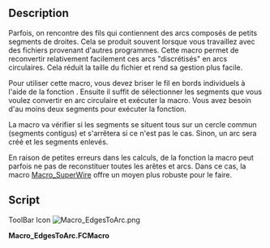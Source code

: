 <languages/>
<div class="mw-translate-fuzzy">
{{Macro/fr
|Name=EdgesToArc
|Icon=Macro_EdgesToArc.png
|Description=Transforme les arêtes sélectionnées si possible en un Arc circulaire. Utile pour restaurer des arcs discrétisés.
|Author=Jreinhardt
|Version=1.0
|Date=2014-01-02
|FCVersion=Toutes versions
|Download=[https://www.freecadweb.org/wiki/images/6/65/Macro_EdgesToArc.png Icône pour votre barre d'outils]
|SeeAlso=[[Macro_SuperWire/fr|Macro SuperWire]]
}}
</div>

==Description==
Parfois, on rencontre des fils qui contiennent des arcs composés de petits segments de droites. Cela se produit souvent lorsque vous travaillez avec des fichiers provenant d'autres programmes. Cette macro permet de reconvertir relativement facilement ces arcs "discrétisés" en arcs circulaires. Cela réduit la taille du fichier et rend sa gestion plus facile.

Pour utiliser cette macro, vous devez briser le fil en bords individuels à l'aide de la fonction {{KEY|[[Image:Draft_Downgrade.svg|16px]] [[Draft Downgrade/fr|Draft Downgrade]]}}. Ensuite il suffit de sélectionner les segments que vous voulez convertir en arc circulaire et exécuter la macro. Vous avez besoin d'au moins deux segments pour exécuter la fonction.

La macro va vérifier si les segments se situent tous sur un cercle commun (segments contigus) et s'arrêtera si ce n'est pas le cas. Sinon, un arc sera créé et les segments enlevés.

En raison de petites erreurs dans les calculs, de la fonction {{KEY|[[Image:Draft_Upgrade.svg|16px]] [[Draft Upgrade/fr|Draft Upgrade]]}} la macro peut parfois ne pas de reconstituer toutes les arêtes et arcs. Dans ce cas, la macro [[Macro_SuperWire/fr|Macro_SuperWire]] offre un moyen plus robuste pour le faire.

==Script==

ToolBar Icon [[Image:Macro_EdgesToArc.png]]

'''Macro_EdgesToArc.FCMacro'''

{{MacroCode|code=

import Draft
import FreeCADGui, FreeCAD
from FreeCAD import Base, Console
from math import atan2, pi, fabs

#This macro replaces a number of edges approximating a circular arc by a proper circular arc.
#It might be necessary to use the superwire macro to recombine the edges back to a wire, because of small errors in the calculations.

sel = FreeCADGui.Selection.getSelection()
if len(sel) < 2:
    Console.PrintError("Too few edges are selected\n")
edges = [s.Shape for s in sel]

start_vertices = []
end_vertices = []
for edge in edges:
    start_vertices.append(edge.Vertexes[0].Point)
    end_vertices.append(edge.Vertexes[1].Point)
vertices = start_vertices + end_vertices

start,end,middle = None,None,None

#find start and end points
for edge in edges:
    is_start = True
    is_end = True
    for point in end_vertices:
        if edge.Vertexes[0].Point.distanceToPoint(point) < 1e-8:
            is_start = False

    for point in start_vertices:
        if edge.Vertexes[1].Point.distanceToPoint(point) < 1e-8:
            is_end = False
    if is_start:
        start = edge.Vertexes[0].Point
    if is_end:
        end = edge.Vertexes[1].Point

#find middle point, at least not too far away from the middle

for v in vertices:
    ratio = v.distanceToPoint(start)/v.distanceToPoint(end)
    if ratio > 0.5 and ratio < 2.:
        middle = v
        break

if middle is None:
    Console.PrintError("Could not find suitable middle point\n")

arc = Part.ArcOfCircle(start,middle,end)

#Check circularity
circular = True
for v in vertices:
    if fabs(v.distanceToPoint(arc.Center) - arc.Radius) > 1e-6:
        Console.PrintError("Edges do not approximate a circular arc\n")
        circular = False
        break

if circular:
        Part.show(arc.toShape())
        for shape in sel:
            FreeCAD.ActiveDocument.removeObject(shape.Name)
}}
{{clear}}